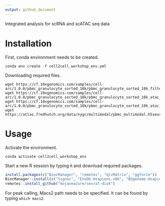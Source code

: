 ```yaml
---
output: github_document
---
```


<!-- README.md is generated from README.Rmd. Please edit that file -->

Integrated analysis for scRNA and scATAC seq data

# Installation

First, conda environment needs to be created.

``` 
conda env create -f cell2cell_workshop_env.yml
```

Downloading required files.

``` 
wget https://cf.10xgenomics.com/samples/cell-arc/1.0.0/pbmc_granulocyte_sorted_10k/pbmc_granulocyte_sorted_10k_filtered_feature_bc_matrix.h5
wget https://cf.10xgenomics.com/samples/cell-arc/1.0.0/pbmc_granulocyte_sorted_10k/pbmc_granulocyte_sorted_10k_atac_fragments.tsv.gz
wget https://cf.10xgenomics.com/samples/cell-arc/1.0.0/pbmc_granulocyte_sorted_10k/pbmc_granulocyte_sorted_10k_atac_fragments.tsv.gz.tbi
wget https://atlas.fredhutch.org/data/nygc/multimodal/pbmc_multimodal.h5seurat
```

# Usage

Activate the environment.

```
conda activate cell2cell_workshop_env
```

Start a new R session by typing `R` and download required packages.

```r

install.packages(c("BiocManager", "remotes", "qlcMatrix", "ggforce"))
BiocManager::install(c("Signac", "EnsDb.Hsapiens.v86", "BSgenome.Hsapiens.UCSC.hg38", "biovizBase"))
remotes::install_github("mojaveazure/seurat-disk")

```

For peak calling, Macs2 path needs to be specified. It can be found by typing `which macs2`.
